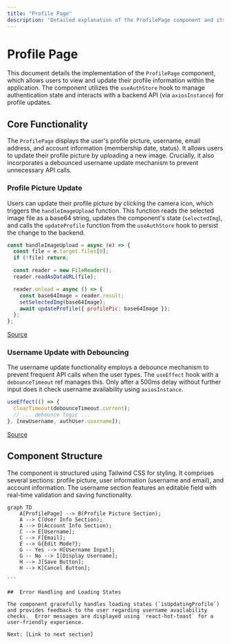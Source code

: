 ```yaml
---
title: "Profile Page"
description: "Detailed explanation of the ProfilePage component and its functionality."
---
```

# Profile Page

<TOC />

This document details the implementation of the `ProfilePage` component, which allows users to view and update their profile information within the application.  The component utilizes the `useAuthStore` hook to manage authentication state and interacts with a backend API (via `axiosInstance`) for profile updates.

## Core Functionality

The `ProfilePage` displays the user's profile picture, username, email address, and account information (membership date, status).  It allows users to update their profile picture by uploading a new image.  Crucially, it also incorporates a debounced username update mechanism to prevent unnecessary API calls.

### Profile Picture Update

Users can update their profile picture by clicking the camera icon, which triggers the `handleImageUpload` function. This function reads the selected image file as a base64 string, updates the component's state (`selectedImg`), and calls the `updateProfile` function from the `useAuthStore` hook to persist the change to the backend.

```javascript
const handleImageUpload = async (e) => {
  const file = e.target.files[0];
  if (!file) return;

  const reader = new FileReader();
  reader.readAsDataURL(file);

  reader.onload = async () => {
    const base64Image = reader.result;
    setSelectedImg(base64Image);
    await updateProfile({ profilePic: base64Image });
  };
};
```
[Source](https://github.com/shinymack/Chat-App-MERN/blob/main/frontend/src/pages/ProfilePage.jsx)

### Username Update with Debouncing

The username update functionality employs a debounce mechanism to prevent frequent API calls when the user types.  The `useEffect` hook with a `debounceTimeout` ref manages this.  Only after a 500ms delay without further input does it check username availability using `axiosInstance`.

```javascript
useEffect(() => {
  clearTimeout(debounceTimeout.current);
  // ... debounce logic ...
}, [newUsername, authUser.username]);
```
[Source](https://github.com/shinymack/Chat-App-MERN/blob/main/frontend/src/pages/ProfilePage.jsx)


## Component Structure

The component is structured using Tailwind CSS for styling.  It comprises several sections: profile picture, user information (username and email), and account information.  The username section features an editable field with real-time validation and saving functionality.

````mermaid
graph TD
    A[ProfilePage] --> B(Profile Picture Section);
    A --> C(User Info Section);
    A --> D(Account Info Section);
    C --> E[Username];
    C --> F[Email];
    E --> G{Edit Mode?};
    G -- Yes --> H[Username Input];
    G -- No --> I[Display Username];
    H --> J[Save Button];
    H --> K[Cancel Button];

```

##  Error Handling and Loading States

The component gracefully handles loading states (`isUpdatingProfile`) and provides feedback to the user regarding username availability checks.  Error messages are displayed using `react-hot-toast` for a user-friendly experience.

Next: [Link to next section]